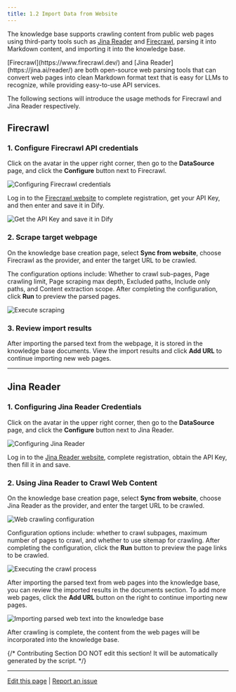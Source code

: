 ```yaml
---
title: 1.2 Import Data from Website
---
```


The knowledge base supports crawling content from public web pages using third-party tools such as [Jina Reader](https://jina.ai/reader/) and [Firecrawl](https://www.firecrawl.dev/), parsing it into Markdown content, and importing it into the knowledge base.

<Info>
​[Firecrawl](https://www.firecrawl.dev/) and [Jina Reader](https://jina.ai/reader/) are both open-source web parsing tools that can convert web pages into clean Markdown format text that is easy for LLMs to recognize, while providing easy-to-use API services.
</Info>

The following sections will introduce the usage methods for Firecrawl and Jina Reader respectively.

## Firecrawl

### **1. Configure Firecrawl API credentials**

Click on the avatar in the upper right corner, then go to the **DataSource** page, and click the **Configure** button next to Firecrawl.

![Configuring Firecrawl credentials](https://assets-docs.dify.ai/2024/12/d468cf996f591b4b2bd0ffb5de62bad4.png)

Log in to the [Firecrawl website](https://www.firecrawl.dev/) to complete registration, get your API Key, and then enter and save it in Dify.

![Get the API Key and save it in Dify](https://files.gitbook.com/v0/b/gitbook-x-prod.appspot.com/o/spaces%2FRncMhlfeYTrpujwzDIqw%2Fuploads%2FtAwcLoAYT1A2v12pfJC3%2Fimage.png?alt=media&token=3b5b784f-2808-431f-8595-2638d038c190)

### 2. Scrape target webpage

On the knowledge base creation page, select **Sync from website**, choose Firecrawl as the provider, and enter the target URL to be crawled.

The configuration options include: Whether to crawl sub-pages, Page crawling limit, Page scraping max depth, Excluded paths, Include only paths, and Content extraction scope. After completing the configuration, click **Run** to preview the parsed pages.

![Execute scraping](https://assets-docs.dify.ai/2024/12/3e63b4ced9770e21d5132c3aa8e5d2de.png)

### 3. Review import results

After importing the parsed text from the webpage, it is stored in the knowledge base documents. View the import results and click **Add URL** to continue importing new web pages.

***

## Jina Reader

### 1. Configuring Jina Reader Credentials

Click on the avatar in the upper right corner, then go to the **DataSource** page, and click the **Configure** button next to Jina Reader.

![Configuring Jina Reader](https://assets-docs.dify.ai/2024/12/28b37f9b36fe808b2d3302c48fce5ea3.png)

Log in to the [Jina Reader website](https://jina.ai/reader/), complete registration, obtain the API Key, then fill it in and save.

### 2. Using Jina Reader to Crawl Web Content

On the knowledge base creation page, select **Sync from website**, choose Jina Reader as the provider, and enter the target URL to be crawled.

![Web crawling configuration](https://assets-docs.dify.ai/2024/12/f9170b2a2ab1be94bc85ff3ed3c3e723.png)

Configuration options include: whether to crawl subpages, maximum number of pages to crawl, and whether to use sitemap for crawling. After completing the configuration, click the **Run** button to preview the page links to be crawled.

![Executing the crawl process](https://assets-docs.dify.ai/2024/12/a875f21a751551c03109c76308c577ee.png)

After importing the parsed text from web pages into the knowledge base, you can review the imported results in the documents section. To add more web pages, click the **Add URL** button on the right to continue importing new pages.

![Importing parsed web text into the knowledge base](https://assets-docs.dify.ai/2024/12/03494dc3c882ac1c74b464ea931e2533.png)

After crawling is complete, the content from the web pages will be incorporated into the knowledge base.

{/*
Contributing Section
DO NOT edit this section!
It will be automatically generated by the script.
*/}

---

[Edit this page](https://github.com/langgenius/dify-docs/edit/main/en/documentation/pages/knowledge/create-knowledge/import-text-data/sync-from-website.mdx) | [Report an issue](https://github.com/langgenius/dify-docs/issues/new?template=docs.yml)

